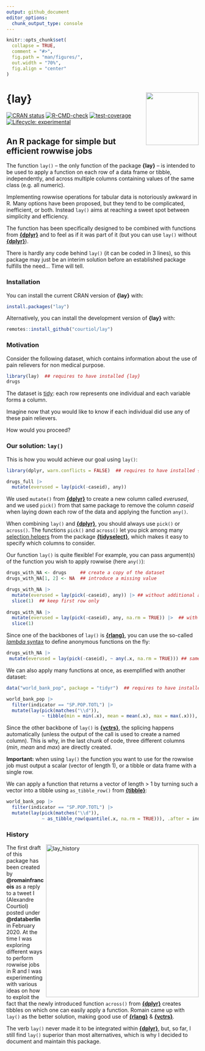 ```yaml
---
output: github_document
editor_options: 
  chunk_output_type: console
---
```


<!-- README.md is generated from README.Rmd. Please edit that file -->

```r
knitr::opts_chunk$set(
  collapse = TRUE,
  comment = "#>",
  fig.path = "man/figures/",
  out.width = "70%",
  fig.align = "center"
)
```

# <img src="man/figures/logo.png" align="right" height="138" /> **{lay}**

<!-- badges: start -->
[![CRAN status](https://www.r-pkg.org/badges/version/lay)](https://CRAN.R-project.org/package=lay)
[![R-CMD-check](https://github.com/courtiol/lay/actions/workflows/R-CMD-check.yaml/badge.svg)](https://github.com/courtiol/lay/actions/workflows/R-CMD-check.yaml)
[![test-coverage](https://github.com/courtiol/lay/actions/workflows/test-coverage.yaml/badge.svg)](https://github.com/courtiol/lay/actions/workflows/test-coverage.yaml)
[![Lifecycle: experimental](https://img.shields.io/badge/lifecycle-experimental-orange.svg)](https://lifecycle.r-lib.org/articles/stages.html#experimental)
<!-- badges: end -->

## An R package for simple but efficient rowwise jobs

The function `lay()` -- the only function of the package **{lay}** -- is intended to be used to apply a function on each row of a data frame or tibble, independently, and across multiple columns containing values of the same class (e.g. all numeric).

Implementing rowwise operations for tabular data is notoriously awkward in R.
Many options have been proposed, but they tend to be complicated, inefficient, or both.
Instead `lay()` aims at reaching a sweet spot between simplicity and efficiency.

The function has been specifically designed to be combined with functions from [**{dplyr}**](https://dplyr.tidyverse.org/) and to feel as if 
it was part of it (but you can use `lay()` without [**{dplyr}**](https://dplyr.tidyverse.org/)).

There is hardly any code behind `lay()` (it can be coded in 3 lines), so this package may just be an interim solution before an established package fulfills the need... Time will tell.

### Installation


You can install the current CRAN version of **{lay}** with:

``` r
install.packages("lay")
```

Alternatively, you can install the development version of **{lay}** with:

``` r
remotes::install_github("courtiol/lay")
```

### Motivation

Consider the following dataset, which contains information about the use of pain relievers for non medical purpose.
```r
library(lay)  ## requires to have installed {lay}
drugs
```

The dataset is [tidy](https://vita.had.co.nz/papers/tidy-data.pdf): each row represents one individual and each variable forms a column.

Imagine now that you would like to know if each individual did use any of these pain relievers.

How would you proceed?


### Our solution: `lay()`

This is how you would achieve our goal using `lay()`:
```r
library(dplyr, warn.conflicts = FALSE)  ## requires to have installed {dplyr}

drugs_full |>
  mutate(everused = lay(pick(-caseid), any))
```

We used `mutate()` from [**{dplyr}**](https://dplyr.tidyverse.org/) to create a new column called *everused*, and we used `pick()` from that same package to remove the column *caseid* when laying down each row of the data and applying the function `any()`.

When combining `lay()` and [**{dplyr}**](https://dplyr.tidyverse.org/), you should always use `pick()` or `across()`. The functions `pick()` and `across()` let you pick among many [selection helpers](https://tidyselect.r-lib.org/reference/language.html) from the package [**{tidyselect}**](https://tidyselect.r-lib.org/), which makes it easy to specify which columns to consider.

Our function `lay()` is quite flexible! For example, you can pass argument(s) of the function you wish to apply rowwise (here `any()`):

```r
drugs_with_NA <- drugs     ## create a copy of the dataset
drugs_with_NA[1, 2] <- NA  ## introduce a missing value

drugs_with_NA |>
  mutate(everused = lay(pick(-caseid), any)) |> ## without additional argument
  slice(1)  ## keep first row only
  
drugs_with_NA |>
  mutate(everused = lay(pick(-caseid), any, na.rm = TRUE)) |>  ## with additional argument
  slice(1)
```

Since one of the backbones of `lay()` is  [**{rlang}**](https://rlang.r-lib.org), you can use the so-called [*lambda* syntax](https://rlang.r-lib.org/reference/as_function.html) to define anonymous functions on the fly:

```r
drugs_with_NA |>
 mutate(everused = lay(pick(-caseid), ~ any(.x, na.rm = TRUE))) ## same as above, different syntax
```

We can also apply many functions at once, as exemplified with another dataset:

```r
data("world_bank_pop", package = "tidyr")  ## requires to have installed {tidyr}

world_bank_pop |>
  filter(indicator == "SP.POP.TOTL") |>
  mutate(lay(pick(matches("\\d")),
             ~ tibble(min = min(.x), mean = mean(.x), max = max(.x))), .after = indicator)
```

Since the other backbone of `lay()` is [**{vctrs}**](https://vctrs.r-lib.org), the splicing happens automatically (unless the output of the call is used to create a named column). This is why, in the last chunk of code, three different columns (*min*, *mean* and *max*) are directly created.

**Important:** when using `lay()` the function you want to use for the rowwise job must output a scalar (vector of length 1), or a tibble or data frame with a single row.

We can apply a function that returns a vector of length > 1 by turning such a vector into a tibble using `as_tibble_row()` from [**{tibble}**](https://tibble.tidyverse.org/):

```r
world_bank_pop |>
  filter(indicator == "SP.POP.TOTL") |>
  mutate(lay(pick(matches("\\d")),
             ~ as_tibble_row(quantile(.x, na.rm = TRUE))), .after = indicator)
```

### History

<img src="https://github.com/courtiol/lay/raw/main/.github/pics/lay_history.png" alt="lay_history" align="right" width="400">

The first draft of this package has been created by **@romainfrancois** as a reply to a tweet I (Alexandre Courtiol) posted under **@rdataberlin** in February 2020.
At the time I was exploring different ways to perform rowwise jobs in R and I was experimenting with various ideas on how to exploit the fact that the newly introduced function `across()` from [**{dplyr}**](https://dplyr.tidyverse.org/) creates tibbles on which one can easily apply a function.
Romain came up with `lay()` as the better solution, making good use of [**{rlang}**](https://rlang.r-lib.org/) & [**{vctrs}**](https://vctrs.r-lib.org/).

The verb `lay()` never made it to be integrated within [**{dplyr}**](https://dplyr.tidyverse.org/), but, so far, I still find `lay()` superior than most alternatives, which is why I decided to document and maintain this package.

